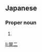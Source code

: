 ==Japanese==
{{ja-kanjitab|こう|じ}}

===Proper noun===
{{ja-pos|こうじ|proper}}

# {{given name|male|lang=ja|sort=こうじ}}

[[li:晃二]]